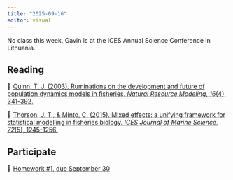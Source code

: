 ```yaml
---
title: "2025-09-16"
editor: visual
---
```


No class this week, Gavin is at the ICES Annual Science Conference in Lithuania.

## Reading

📖 [Quinn, T. J. (2003). Ruminations on the development and future of population dynamics models in fisheries. *Natural Resource Modeling*, *16*(4), 341-392.](https://doi.org/10.1111/j.1939-7445.2003.tb00119.x Citations: 84)

📖 [Thorson, J. T., & Minto, C. (2015). Mixed effects: a unifying framework for statistical modelling in fisheries biology. *ICES Journal of Marine Science*, *72*(5), 1245-1256.](https://doi.org/10.1093/icesjms/fsu213)

## Participate

📂 [Homework #1, due September 30](hw1.pdf)
